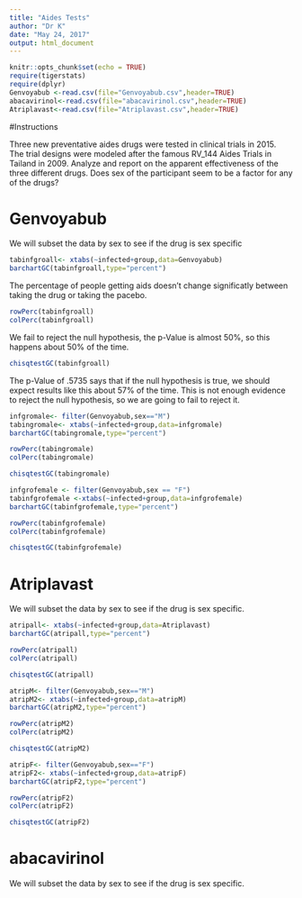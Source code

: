 ---
title: "Aides Tests"
author: "Dr K"
date: "May 24, 2017"
output: html_document
---

```{r setup, include=FALSE}
knitr::opts_chunk$set(echo = TRUE)
require(tigerstats)
require(dplyr)
Genvoyabub <-read.csv(file="Genvoyabub.csv",header=TRUE)
abacavirinol<-read.csv(file="abacavirinol.csv",header=TRUE)
Atriplavast<-read.csv(file="Atriplavast.csv",header=TRUE)
```

#Instructions

Three new preventative aides drugs were tested in clinical trials in 2015. The trial designs were modeled after the famous RV_144 Aides Trials in Tailand in 2009.  Analyze and report on the apparent effectiveness of the three different drugs. Does sex of the participant seem to be a factor for any of the drugs?


# Genvoyabub
We will subset the data by sex to see if the drug is sex specific

```{r}
tabinfgroall<- xtabs(~infected+group,data=Genvoyabub)
barchartGC(tabinfgroall,type="percent")
```
 
   The percentage of people getting aids doesn't change significatly between taking the drug or taking the pacebo. 

```{r}
rowPerc(tabinfgroall)
colPerc(tabinfgroall)
```
We fail to reject the null hypothesis, the p-Value is almost 50%, so this happens about 50% of the time. 


```{r}
chisqtestGC(tabinfgroall)
```
The p-Value of .5735 says that if the null hypothesis is true, we should expect results like this about 57% of the time. This is not enough evidence to reject the null hypothesis, so we are going to fail to reject it. 

```{r}
infgromale<- filter(Genvoyabub,sex=="M")
tabingromale<- xtabs(~infected+group,data=infgromale)
barchartGC(tabingromale,type="percent")
```

```{r}
rowPerc(tabingromale)
colPerc(tabingromale)
```

```{r}
chisqtestGC(tabingromale)
```


```{r}
infgrofemale <- filter(Genvoyabub,sex == "F")
tabinfgrofemale <-xtabs(~infected+group,data=infgrofemale)
barchartGC(tabinfgrofemale,type="percent")
```


```{r}
rowPerc(tabinfgrofemale)
colPerc(tabinfgrofemale)
```

```{r}
chisqtestGC(tabinfgrofemale)
```


# Atriplavast

We will subset the data by sex to see if the drug is sex specific.

```{r}
atripall<- xtabs(~infected+group,data=Atriplavast)
barchartGC(atripall,type="percent")
```
 
```{r}
rowPerc(atripall)
colPerc(atripall)
```


```{r}
chisqtestGC(atripall)
```

```{r}
atripM<- filter(Genvoyabub,sex=="M")
atripM2<- xtabs(~infected+group,data=atripM)
barchartGC(atripM2,type="percent")
```

```{r}
rowPerc(atripM2)
colPerc(atripM2)
```


```{r}
chisqtestGC(atripM2)
```


```{r}
atripF<- filter(Genvoyabub,sex=="F")
atripF2<- xtabs(~infected+group,data=atripF)
barchartGC(atripF2,type="percent")
```

```{r}
rowPerc(atripF2)
colPerc(atripF2)
```

```{r}
chisqtestGC(atripF2)
```


# abacavirinol

We will subset the data by sex to see if the drug is sex specific.






